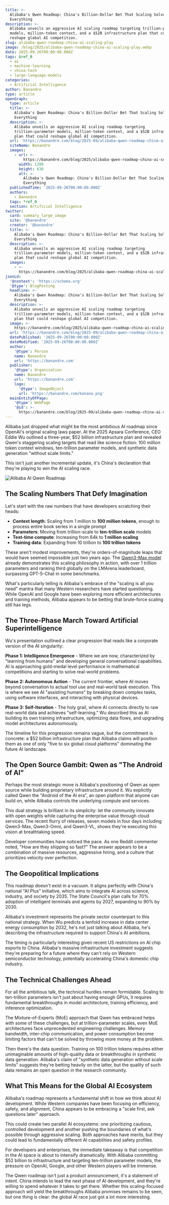 ```yaml
---
title: >-
  Alibaba's Qwen Roadmap: China's Billion-Dollar Bet That Scaling Solves
  Everything
description: >-
  Alibaba unveils an aggressive AI scaling roadmap targeting trillion-parameter
  models, million-token context, and a $52B infrastructure plan that could
  reshape global AI competition.
slug: alibaba-qwen-roadmap-china-ai-scaling-play
image: /blog/2025/alibaba-qwen-roadmap-china-ai-scaling-play.webp
date: 2025-09-26T00:00:00.000Z
tags: &ref_0
  - ai
  - machine-learning
  - china-tech
  - large-language-models
categories:
  - Artificial Intelligence
author: Banandre
type: article
openGraph:
  type: article
  title: >-
    Alibaba's Qwen Roadmap: China's Billion-Dollar Bet That Scaling Solves
    Everything
  description: >-
    Alibaba unveils an aggressive AI scaling roadmap targeting
    trillion-parameter models, million-token context, and a $52B infrastructure
    plan that could reshape global AI competition.
  url: 'https://banandre.com/blog/2025-09/alibaba-qwen-roadmap-china-ai-scaling-play'
  siteName: Banandre
  images:
    - url: >-
        https://banandre.com/blog/2025/alibaba-qwen-roadmap-china-ai-scaling-play.webp
      width: 1200
      height: 630
      alt: >-
        Alibaba's Qwen Roadmap: China's Billion-Dollar Bet That Scaling Solves
        Everything
  publishedTime: '2025-09-26T00:00:00.000Z'
  authors:
    - Banandre
  tags: *ref_0
  section: Artificial Intelligence
twitter:
  card: summary_large_image
  site: '@banandre'
  creator: '@banandre'
  title: >-
    Alibaba's Qwen Roadmap: China's Billion-Dollar Bet That Scaling Solves
    Everything
  description: >-
    Alibaba unveils an aggressive AI scaling roadmap targeting
    trillion-parameter models, million-token context, and a $52B infrastructure
    plan that could reshape global AI competition.
  images:
    - >-
      https://banandre.com/blog/2025/alibaba-qwen-roadmap-china-ai-scaling-play.webp
jsonLd:
  '@context': 'https://schema.org'
  '@type': BlogPosting
  headline: >-
    Alibaba's Qwen Roadmap: China's Billion-Dollar Bet That Scaling Solves
    Everything
  description: >-
    Alibaba unveils an aggressive AI scaling roadmap targeting
    trillion-parameter models, million-token context, and a $52B infrastructure
    plan that could reshape global AI competition.
  image: >-
    https://banandre.com/blog/2025/alibaba-qwen-roadmap-china-ai-scaling-play.webp
  url: 'https://banandre.com/blog/2025-09/alibaba-qwen-roadmap-china-ai-scaling-play'
  datePublished: '2025-09-26T00:00:00.000Z'
  dateModified: '2025-09-26T00:00:00.000Z'
  author:
    '@type': Person
    name: Banandre
    url: 'https://banandre.com'
  publisher:
    '@type': Organization
    name: Banandre
    url: 'https://banandre.com'
    logo:
      '@type': ImageObject
      url: 'https://banandre.com/banana.png'
  mainEntityOfPage:
    '@type': WebPage
    '@id': >-
      https://banandre.com/blog/2025-09/alibaba-qwen-roadmap-china-ai-scaling-play
---
```


Alibaba just dropped what might be the most ambitious AI roadmap since OpenAI's original scaling laws paper. At the 2025 Apsara Conference, CEO Eddie Wu outlined a three-year, $52 billion infrastructure plan and revealed Qwen's staggering scaling targets that read like science fiction: 100 million token context windows, ten-trillion parameter models, and synthetic data generation "without scale limits."

This isn't just another incremental update, it's China's declaration that they're playing to win the AI scaling race.

![Alibaba AI Qwen Roadmap](/blog/2025/alibaba-ai-qwen-roadmap.webp)

## The Scaling Numbers That Defy Imagination

Let's start with the raw numbers that have developers scratching their heads:

- **Context length**: Scaling from 1 million to **100 million tokens**, enough to process entire book series in a single prompt
- **Parameters**: Moving from trillion-scale to **ten-trillion scale** models
- **Test-time compute**: Increasing from 64k to **1 million scaling** 
- **Training data**: Expanding from 10 trillion to **100 trillion tokens**

These aren't modest improvements, they're orders-of-magnitude leaps that would have seemed impossible just two years ago. The [Qwen3-Max model](https://qwq32.com/blog/2025-qwen3-max) already demonstrates this scaling philosophy in action, with over 1 trillion parameters and ranking third globally on the LMArena leaderboard, surpassing GPT-5-Chat in some benchmarks.

What's particularly telling is Alibaba's embrace of the "scaling is all you need" mantra that many Western researchers have started questioning. While OpenAI and Google have been exploring more efficient architectures and training methods, Alibaba appears to be betting that brute-force scaling still has legs.

## The Three-Phase March Toward Artificial Superintelligence

Wu's presentation outlined a clear progression that reads like a corporate version of the AI singularity:

**Phase 1: Intelligence Emergence** - Where we are now, characterized by "learning from humans" and developing general conversational capabilities. AI is approaching gold-medal level performance in mathematical competitions and starting to solve real-world problems.

**Phase 2: Autonomous Action** - The current frontier, where AI moves beyond conversation to actual tool use and real-world task execution. This is where we see AI "assisting humans" by breaking down complex tasks, using software interfaces, and interacting with physical devices.

**Phase 3: Self-Iteration** - The holy grail, where AI connects directly to raw real-world data and achieves "self-learning." Wu described this as AI building its own training infrastructure, optimizing data flows, and upgrading model architectures autonomously.

The timeline for this progression remains vague, but the commitment is concrete: a $52 billion infrastructure plan that Alibaba claims will position them as one of only "five to six global cloud platforms" dominating the future AI landscape.

## The Open Source Gambit: Qwen as "The Android of AI"

Perhaps the most strategic move is Alibaba's positioning of Qwen as open source while building proprietary infrastructure around it. Wu explicitly called Qwen the "Android of the AI era", an open platform that anyone can build on, while Alibaba controls the underlying compute and services.

This dual strategy is brilliant in its simplicity: let the community innovate with open weights while capturing the enterprise value through cloud services. The recent flurry of releases, seven models in four days including Qwen3-Max, Qwen3-Omni, and Qwen3-VL, shows they're executing this vision at breathtaking speed.

Developer communities have noticed the pace. As one Reddit commenter noted, "How are they shipping so fast?" The answer appears to be a combination of massive resources, aggressive hiring, and a culture that prioritizes velocity over perfection.

## The Geopolitical Implications

This roadmap doesn't exist in a vacuum. It aligns perfectly with China's national "AI Plus" initiative, which aims to integrate AI across science, industry, and society by 2035. The State Council's plan calls for 70% adoption of intelligent terminals and agents by 2027, expanding to 90% by 2030.

Alibaba's investment represents the private sector counterpart to this national strategy. When Wu predicts a tenfold increase in data center energy consumption by 2032, he's not just talking about Alibaba, he's describing the infrastructure required to support China's AI ambitions.

The timing is particularly interesting given recent US restrictions on AI chip exports to China. Alibaba's massive infrastructure investment suggests they're preparing for a future where they can't rely on Western semiconductor technology, potentially accelerating China's domestic chip industry.

## The Technical Challenges Ahead

For all the ambitious talk, the technical hurdles remain formidable. Scaling to ten-trillion parameters isn't just about having enough GPUs, it requires fundamental breakthroughs in model architecture, training efficiency, and inference optimization.

The Mixture-of-Experts (MoE) approach that Qwen has embraced helps with some of these challenges, but at trillion-parameter scales, even MoE architectures face unprecedented engineering challenges. Memory bandwidth, inter-chip communication, and power consumption become limiting factors that can't be solved by throwing more money at the problem.

Then there's the data question. Training on 100 trillion tokens requires either unimaginable amounts of high-quality data or breakthroughs in synthetic data generation. Alibaba's claim of "synthetic data generation without scale limits" suggests they're betting heavily on the latter, but the quality of such data remains an open question in the research community.

## What This Means for the Global AI Ecosystem

Alibaba's roadmap represents a fundamental shift in how we think about AI development. While Western companies have been focusing on efficiency, safety, and alignment, China appears to be embracing a "scale first, ask questions later" approach.

This could create two parallel AI ecosystems: one prioritizing cautious, controlled development and another pushing the boundaries of what's possible through aggressive scaling. Both approaches have merits, but they could lead to fundamentally different AI capabilities and safety profiles.

For developers and enterprises, the immediate takeaway is that competition in the AI space is about to intensify dramatically. With Alibaba committing $52 billion to infrastructure and targeting ten-trillion parameter models, the pressure on OpenAI, Google, and other Western players will be immense.

The Qwen roadmap isn't just a product announcement, it's a statement of intent. China intends to lead the next phase of AI development, and they're willing to spend whatever it takes to get there. Whether this scaling-focused approach will yield the breakthroughs Alibaba promises remains to be seen, but one thing is clear: the global AI race just got a lot more interesting.
